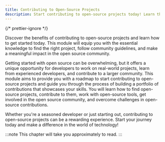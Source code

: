 ```yaml
---
title: Contributing to Open-Source Projects
description: Start contributing to open-source projects today! Learn the basics of finding the right project and following community guidelines to make a meaningful impact in the open source community.
---
```



{/* prettier-ignore */}
<p class="lead">Discover the benefits of contributing to open-source projects and learn how to get started today. This module will equip you with the essential knowledge to find the right project, follow community guidelines, and make a meaningful impact in the open source community.</p>
        
Getting started with open source can be overwhelming, but it offers a unique opportunity for developers to work on real-world projects, learn from experienced developers, and contribute to a larger community. This module aims to provide you with a roadmap to start contributing to open-source projects and guide you through the process of building a portfolio of contributions that showcases your skills. You will learn how to find open-source projects, contribute to them, work with open-source tools, get involved in the open source community, and overcome challenges in open-source contributions.

Whether you're a seasoned developer or just starting out, contributing to open-source projects can be a rewarding experience. Start your journey today and make a difference in the world of technology!

:::note
This chapter will take you approximately **<GuideReadingTime slug="guide/contributing-to-open-source-projects" />** to read.
:::
